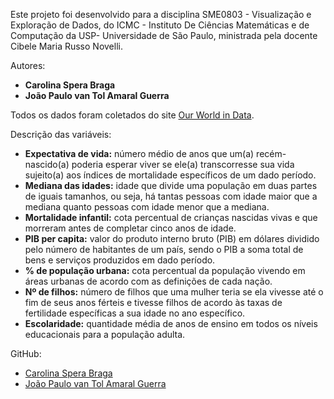 
Este projeto foi desenvolvido para a disciplina SME0803 - Visualização e Exploração de Dados, do ICMC - Instituto De Ciências Matemáticas e de Computação da USP- Universidade de São Paulo, ministrada pela docente Cibele Maria Russo Novelli.

Autores:

- **Carolina Spera Braga** 
- **João Paulo van Tol Amaral Guerra**

Todos os dados foram coletados do site [Our World in Data](https://ourworldindata.org/).

Descrição das variáveis: 

- **Expectativa de vida:** número médio de anos que um(a) recém-nascido(a) poderia esperar viver se ele(a) transcorresse sua vida sujeito(a) aos índices de mortalidade específicos de um dado período.
- **Mediana das idades:** idade que divide uma população em duas partes de iguais tamanhos, ou seja, há tantas pessoas com idade maior que a mediana quanto pessoas com idade menor que a mediana.
- **Mortalidade infantil:** cota percentual de crianças nascidas vivas e que morreram antes de completar cinco anos de idade.
- **PIB per capita:** valor do produto interno bruto (PIB) em dólares dividido pelo número de habitantes de um país, sendo o PIB a soma total de bens e serviços produzidos em dado período.
- **% de população urbana:** cota percentual da população vivendo em áreas urbanas de acordo com as definições de cada nação.
- **Nº de filhos:** número de filhos que uma mulher teria se ela vivesse até o fim de seus anos férteis e tivesse filhos de acordo às taxas de fertilidade específicas a sua idade no ano específico.
- **Escolaridade:** quantidade média de anos de ensino em todos os níveis educacionais para a população adulta.

GitHub:

- [Carolina Spera Braga](https://github.com/CarolinaSperaBraga/ProjetoVED)
- [João Paulo van Tol Amaral Guerra](https://github.com/joaovantol/ProjetoVED)